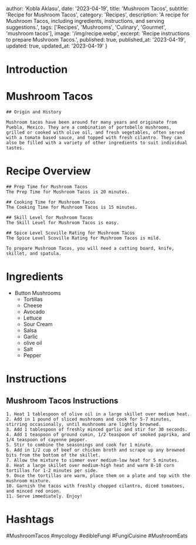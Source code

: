 
  author: 'Kobla Aklasu',
  date: '2023-04-19',
  title: 'Mushroom Tacos',
  subtitle: 'Recipe for Mushroom Tacos',
  category: 'Recipes',
  description: 'A recipe for Mushroom Tacos, including ingredients, instructions, and serving suggestions.',
  tags: ['Recipes', 'Mushrooms', 'Culinary', 'Gourmet', 'mushroom tacos'],
  image: '/img/recipe.webp',
  excerpt: 'Recipe instructions to prepare Mushroom Tacos.',
  published: true,
  published_at: '2023-04-19',
  updated: true,
  updated_at: '2023-04-19'
}


  # Introduction

# Mushroom Tacos
    
    ## Origin and History
    
    Mushroom tacos have been around for many years and originate from Puebla, Mexico. They are a combination of portobello mushrooms, grilled or cooked with olive oil, and fresh vegetables, often served with a tomato based sauce, and topped with fresh cilantro. They can also be filled with a variety of other ingredients to suit individual tastes.

# Recipe Overview

    ## Prep Time for Mushroom Tacos
    The Prep Time for Mushroom Tacos is 20 minutes.
    
    ## Cooking Time for Mushroom Tacos
    The Cooking Time for Mushroom Tacos is 15 minutes.
    
    ## Skill Level for Mushroom Tacos
    The Skill Level for Mushroom Tacos is easy.
    
    ## Spice Level Scoville Rating for Mushroom Tacos
    The Spice Level Scoville Rating for Mushroom Tacos is mild.
    
    To prepare Mushroom Tacos, you will need a cutting board, knife, skillet, and spatula.

# Ingredients

- Button Mushrooms
    - Tortillas
    - Cheese
    - Avocado
    - Lettuce
    - Sour Cream
    - Salsa
    - Garlic
    - olive oil
    - Salt
    - Pepper

# Instructions

## Mushroom Tacos Instructions
    1. Heat 1 tablespoon of olive oil in a large skillet over medium heat.
    2. Add in 1 pound of sliced mushrooms and cook for 5-7 minutes, stirring occasionally, until mushrooms are lightly browned.
    3. Add 1 tablespoon of freshly minced garlic and stir for 30 seconds.
    4. Add 1 teaspoon of ground cumin, 1/2 teaspoon of smoked paprika, and 1/4 teaspoon of cayenne pepper.
    5. Stir to combine the seasonings and cook for 1 minute.
    6. Add in 1/2 cup of beef or chicken broth and scrape up any browned bits from the bottom of the skillet.
    7. Allow the mixture to simmer over medium-low heat for 5 minutes.
    8. Heat a large skillet over medium-high heat and warm 8-10 corn tortillas for 1-2 minutes per side.
    9. Once the tortillas are warm, place them on a plate and top with the mushroom mixture.
    10. Garnish the tacos with freshly chopped cilantro, diced tomatoes, and minced red onion.
    11. Serve immediately. Enjoy!

# Hashtags

#MushroomTacos #mycology #edibleFungi #FungiCuisine #MushroomEats




